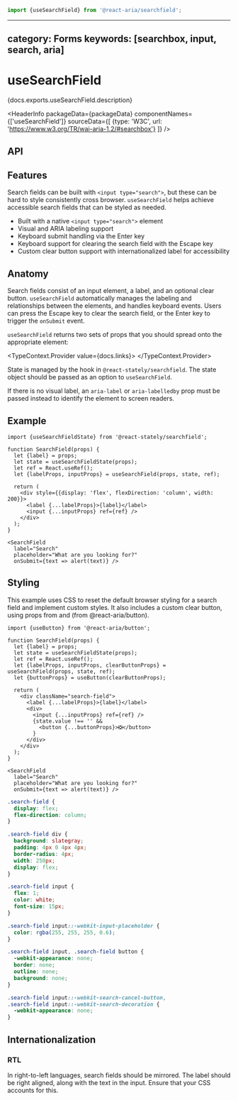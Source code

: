 <!-- Copyright 2020 Adobe. All rights reserved.
This file is licensed to you under the Apache License, Version 2.0 (the "License");
you may not use this file except in compliance with the License. You may obtain a copy
of the License at http://www.apache.org/licenses/LICENSE-2.0
Unless required by applicable law or agreed to in writing, software distributed under
the License is distributed on an "AS IS" BASIS, WITHOUT WARRANTIES OR REPRESENTATIONS
OF ANY KIND, either express or implied. See the License for the specific language
governing permissions and limitations under the License. -->



```jsx import
import {useSearchField} from '@react-aria/searchfield';
```

---
category: Forms
keywords: [searchbox, input, search, aria]
---

# useSearchField

<p>{docs.exports.useSearchField.description}</p>

<HeaderInfo
  packageData={packageData}
  componentNames={['useSearchField']}
  sourceData={[
    {type: 'W3C', url: 'https://www.w3.org/TR/wai-aria-1.2/#searchbox'}
  ]} />

## API

<FunctionAPI function={docs.exports.useSearchField} links={docs.links} />

## Features

Search fields can be built with `<input type="search">`, but these can be hard to
style consistently cross browser. `useSearchField` helps achieve accessible
search fields that can be styled as needed.

* Built with a native `<input type="search">` element
* Visual and ARIA labeling support
* Keyboard submit handling via the Enter key
* Keyboard support for clearing the search field with the Escape key
* Custom clear button support with internationalized label for accessibility

## Anatomy

Search fields consist of an input element, a label, and an optional clear button.
`useSearchField` automatically manages the labeling and relationships between the elements,
and handles keyboard events. Users can press the Escape key to clear the search field, or the
Enter key to trigger the `onSubmit` event.

`useSearchField` returns two sets of props that you should spread onto the appropriate element:

<TypeContext.Provider value={docs.links}>
  <InterfaceType properties={docs.links[docs.exports.useSearchField.return.id].properties} />
</TypeContext.Provider>

State is managed by the <TypeLink links={statelyDocs.links} type={statelyDocs.exports.useSearchFieldState} />
hook in `@react-stately/searchfield`. The state object should be passed as an option to `useSearchField`.

If there is no visual label, an `aria-label` or `aria-labelledby` prop must be passed instead
to identify the element to screen readers.

## Example

```tsx example
import {useSearchFieldState} from '@react-stately/searchfield';

function SearchField(props) {
  let {label} = props;
  let state = useSearchFieldState(props);
  let ref = React.useRef();
  let {labelProps, inputProps} = useSearchField(props, state, ref);

  return (
    <div style={{display: 'flex', flexDirection: 'column', width: 200}}>
      <label {...labelProps}>{label}</label>
      <input {...inputProps} ref={ref} />
    </div>
  );
}

<SearchField
  label="Search"
  placeholder="What are you looking for?"
  onSubmit={text => alert(text)} />
```

## Styling

This example uses CSS to reset the default browser styling for a search field and implement
custom styles. It also includes a custom clear button, using props
from <TypeLink links={docs.links} type={docs.exports.useSearchField} />
and <TypeLink links={buttonDocs.links} type={buttonDocs.exports.useButton} />
(from @react-aria/button).

```tsx example
import {useButton} from '@react-aria/button';

function SearchField(props) {
  let {label} = props;
  let state = useSearchFieldState(props);
  let ref = React.useRef();
  let {labelProps, inputProps, clearButtonProps} = useSearchField(props, state, ref);
  let {buttonProps} = useButton(clearButtonProps);

  return (
    <div className="search-field">
      <label {...labelProps}>{label}</label>
      <div>
        <input {...inputProps} ref={ref} />
        {state.value !== '' &&
          <button {...buttonProps}>❎</button>
        }
      </div>
    </div>
  );
}

<SearchField
  label="Search"
  placeholder="What are you looking for?"
  onSubmit={text => alert(text)} />
```

```css
.search-field {
  display: flex;
  flex-direction: column;
}

.search-field div {
  background: slategray;
  padding: 4px 0 4px 4px;
  border-radius: 4px;
  width: 250px;
  display: flex;
}

.search-field input {
  flex: 1;
  color: white;
  font-size: 15px;
}

.search-field input::-webkit-input-placeholder {
  color: rgba(255, 255, 255, 0.6);
}

.search-field input, .search-field button {
  -webkit-appearance: none;
  border: none;
  outline: none;
  background: none;
}

.search-field input::-webkit-search-cancel-button,
.search-field input::-webkit-search-decoration {
  -webkit-appearance: none;
}
```

## Internationalization

### RTL

In right-to-left languages, search fields should be mirrored. The label should be right aligned,
along with the text in the input. Ensure that your CSS accounts for this.
